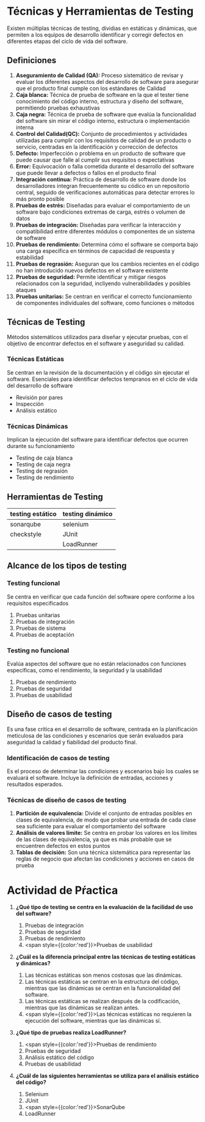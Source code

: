 # Técnicas y Herramientas de Testing
Existen múltiplas técnicas de testing, dividias en estáticas y dinámicas, que permiten a los equipos de desarrollo identificar y corregir defectos en diferentes etapas del ciclo de vida del software.

## Definiciones

1. **Aseguramiento de Calidad (QA):** Proceso sistemático de revisar y evaluar los diferentes aspectos del desarrollo de software para asegurar que el producto final cumple con los estándares de Calidad
2. **Caja blanca:** Técnica de prueba de software en la que el tester tiene conocimiento del código interno, estructura y diseño del software, permitiendo pruebas exhaustivas
3. **Caja negra:** Técnica de prueba de software que evalúa la funcionalidad del software sin mirar el código interno, estructura o implementación interna
4. **Control del Calidad(QC):** Conjunto de procedimientos y actividades utilizadas para cumplir con los requisitos de calidad de un producto o servicio, centradas en la identificación y corrección de defectos
5. **Defecto:** Imperfección o problema en un producto de software que puede causar que falle al cumplir sus requisitos o expectativas
6. **Error:** Equivocación o falla cometida durante el desarrollo del software que puede llevar a defectos o fallos en el producto final
7. **Integración continua:** Práctica de desarrollo de software donde los desarrolladores integran frecuentemente su códico en un repositorio central, seguido de verificaciones automáticas para detectar errores lo más pronto posible
8. **Pruebas de estrés:** Diseñadas para evaluar el comportamiento de un software bajo condiciones extremas de carga, estrés o volumen de datos
9. **Pruebas de integración:** Diseñadas para verificar la interacción y compatibilidad entre diferentes módulos o componentes de un sistema de software
10. **Pruebas de rendimiento:** Determina cómo el software se comporta bajo una carga específica en términos de capacidad de respuesta y estabilidad
11. **Pruebas de regrasión:** Aseguran que los cambios recientes en el código no han introducido nuevos defectos en el software existente
11. **Pruebas de seguridad:** Permite identificar y mitigar riesgos relacionados con la seguridad, incliyendo vulnerabilidades y posibles ataques
11. **Pruebas unitarias:** Se centran en verificar el correcto funcionamiento de componentes individuales del software, como funciones o métodos

## Técnicas de Testing
Métodos sistemáticos utilizados para diseñar y ejecutar pruebas, con el objetivo de encontrar defectos en el software y aseguridad su calidad.

### Técnicas Estáticas
Se centran en la revisión de la documentación y el código sin ejecutar el software. Esenciales para identificar defectos tempranos en el ciclo de vida del desarrollo de software

- Revisión por pares
- Inspección
- Análisis estático

### Técnicas Dinámicas
Implican la ejecución del software para identificar defectos que ocurren durante su funcionamiento

- Testing de caja blanca
- Testing de caja negra
- Testing de regrasión
- Testing de rendimiento

## Herramientas de Testing

|testing estático|testing dinámico|
|---|---|
|sonarqube|selenium|
|checkstyle|JUnit|
||LoadRunner|


## Alcance de los tipos de testing

### Testing funcional
Se centra en verificar que cada función del software opere conforme a los requisitos especificados

1. Pruebas unitarias
2. Pruebas de integración
3. Pruebas de sistema
4. Pruebas de aceptación

### Testing no funcional
Evalúa aspectos del software que no están relacionados con funciones específicas, como el rendimiento, la seguridad y la usabilidad

1. Pruebas de rendimiento
2. Pruebas de seguridad
3. Pruebas de usabilidad

## Diseño de casos de testing
Es una fase crítica en el desarrollo de software, centrada en la planificación meticulosa de las condiciones y escenarios que serán evaluados para aseguridad la calidad y fiabilidad del producto final.

### Identificación de casos de testing
Es el proceso de determinar las condiciones y escenarios bajo los cuales se evaluará el software. Incluye la definición de entradas, acciones y resultados esperados.

### Técnicas de diseño de casos de testing

1. **Partición de equivalencia:** Divide el conjunto de entradas posibles en clases de equivalencia, de modo que probar una entrada de cada clase sea suficiente para evaluar el comportamiento del software
2. **Análisis de valores límite:** Se centra en probar los valores en los límites de las clases de equivalencia, ya que es más probable que se encuentren defectos en estos puntos
3. **Tablas de decisión:** Son una técnica sistemática para representar las reglas de negocio que afectan las condiciones y acciones en casos de prueba

# Actividad de Pŕactica

1. **¿Qué tipo de testing se centra en la evaluación de la facilidad de uso del software?**
    1. Pruebas de integración
    2. Pruebas de seguridad
    3. Pruebas de rendimiento
    4. <span style={{color:'red'}}>Pruebas de usabilidad</span>

2. **¿Cuál es la diferencia principal entre las técnicas de testing estáticas y dinámicas?**
    1. Las técnicas estáticas son menos costosas que las dinámicas.
    2. Las técnicas estáticas se centran en la estructura del código, mientras que las dinámicas se centran en la funcionalidad del software.
    3. Las técnicas estáticas se realizan después de la codificación, mientras que las dinámicas se realizan antes.
    4. <span style={{color:'red'}}>Las técnicas estáticas no requieren la ejecución del software, mientras que las dinámicas sí.</span>

3. **¿Qué tipo de pruebas realiza LoadRunner?**
    1. <span style={{color:'red'}}>Pruebas de rendimiento</span>
    2. Pruebas de seguridad
    3. Análisis estático del código
    4. Pruebas de usabilidad

4. **¿Cuál de las siguientes herramientas se utiliza para el análisis estático del código?**
    1. Selenium
    2. JUnit
    3. <span style={{color:'red'}}>SonarQube</span>
    4. LoadRunner
